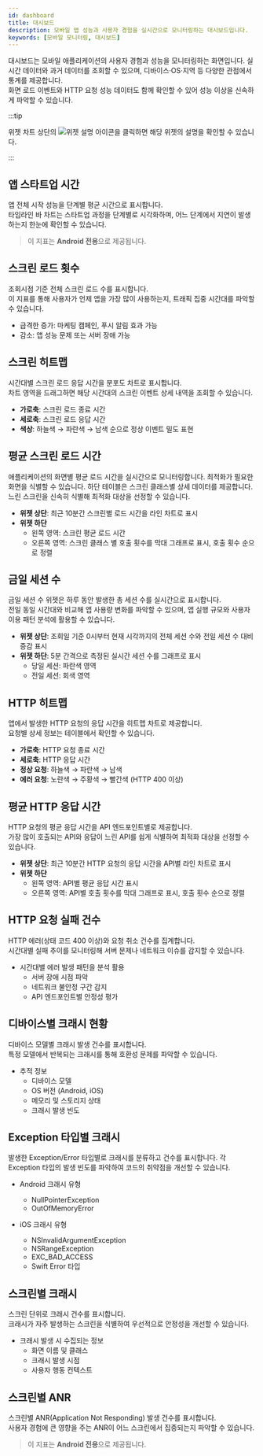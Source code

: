```yaml
---
id: dashboard
title: 대시보드
description: 모바일 앱 성능과 사용자 경험을 실시간으로 모니터링하는 대시보드입니다.
keywords: [모바일 모니터링, 대시보드]
---
```


대시보드는 모바일 애플리케이션의 사용자 경험과 성능을 모니터링하는 화면입니다. 
실시간 데이터와 과거 데이터를 조회할 수 있으며, 디바이스·OS·지역 등 다양한 관점에서 통계를 제공합니다.  
화면 로드 이벤트와 HTTP 요청 성능 데이터도 함께 확인할 수 있어 성능 이상을 신속하게 파악할 수 있습니다.

:::tip

위젯 차트 상단의 ![위젯 설명 아이콘](/img/ico-widget-info.svg)을 클릭하면 해당 위젯의 설명을 확인할 수 있습니다.

::: 

## 앱 스타트업 시간

앱 전체 시작 성능을 단계별 평균 시간으로 표시합니다.  
타임라인 바 차트는 스타트업 과정을 단계별로 시각화하며, 어느 단계에서 지연이 발생하는지 한눈에 확인할 수 있습니다.

> 이 지표는 **Android 전용**으로 제공됩니다.


## 스크린 로드 횟수

조회시점 기준 전체 스크린 로드 수를 표시합니다.  
이 지표를 통해 사용자가 언제 앱을 가장 많이 사용하는지, 트래픽 집중 시간대를 파악할 수 있습니다.

- 급격한 증가: 마케팅 캠페인, 푸시 알림 효과 가능  
- 감소: 앱 성능 문제 또는 서버 장애 가능  

## 스크린 히트맵

시간대별 스크린 로드 응답 시간을 분포도 차트로 표시합니다.  
차트 영역을 드래그하면 해당 시간대의 스크린 이벤트 상세 내역을 조회할 수 있습니다.

- **가로축**: 스크린 로드 종료 시간  
- **세로축**: 스크린 로드 응답 시간  
- **색상**: 하늘색 → 파란색 → 남색 순으로 정상 이벤트 밀도 표현  

## 평균 스크린 로드 시간

애플리케이션의 화면별 평균 로드 시간을 실시간으로 모니터링합니다. 최적화가 필요한 화면을 식별할 수 있습니다.
하단 테이블은 스크린 클래스별 상세 데이터를 제공합니다. 느린 스크린을 신속히 식별해 최적화 대상을 선정할 수 있습니다.

- **위젯 상단**: 최근 10분간 스크린별 로드 시간을 라인 차트로 표시  
- **위젯 하단**  
  - 왼쪽 영역: 스크린 평균 로드 시간  
  - 오른쪽 영역: 스크린 클래스 별 호출 횟수를 막대 그래프로 표시, 호출 횟수 순으로 정렬


## 금일 세션 수

금일 세션 수 위젯은 하루 동안 발생한 총 세션 수를 실시간으로 표시합니다.  
전일 동일 시간대와 비교해 앱 사용량 변화를 파악할 수 있으며, 앱 실행 규모와 사용자 이용 패턴 분석에 활용할 수 있습니다.

- **위젯 상단**: 조회일 기준 0시부터 현재 시각까지의 전체 세션 수와 전일 세션 수 대비 증감 표시  
- **위젯 하단**: 5분 간격으로 측정된 실시간 세션 수를 그래프로 표시  
  - 당일 세션: 파란색 영역  
  - 전일 세션: 회색 영역  

## HTTP 히트맵

앱에서 발생한 HTTP 요청의 응답 시간을 히트맵 차트로 제공합니다.  
요청별 상세 정보는 테이블에서 확인할 수 있습니다.

- **가로축**: HTTP 요청 종료 시간  
- **세로축**: HTTP 응답 시간  
- **정상 요청**: 하늘색 → 파란색 → 남색  
- **에러 요청**: 노란색 → 주황색 → 빨간색 (HTTP 400 이상)  

## 평균 HTTP 응답 시간

HTTP 요청의 평균 응답 시간을 API 엔드포인트별로 제공합니다.  
가장 많이 호출되는 API와 응답이 느린 API를 쉽게 식별하여 최적화 대상을 선정할 수 있습니다.

- **위젯 상단**: 최근 10분간 HTTP 요청의 응답 시간을 API별 라인 차트로 표시  
- **위젯 하단**  
  - 왼쪽 영역: API별 평균 응답 시간 표시  
  - 오른쪽 영역: API별 호출 횟수를 막대 그래프로 표시, 호출 횟수 순으로 정렬

## HTTP 요청 실패 건수

HTTP 에러(상태 코드 400 이상)와 요청 취소 건수를 집계합니다.  
시간대별 실패 추이를 모니터링해 서버 문제나 네트워크 이슈를 감지할 수 있습니다.

* 시간대별 에러 발생 패턴을 분석 활용
    - 서버 장애 시점 파악
    - 네트워크 불안정 구간 감지
    - API 엔드포인트별 안정성 평가

## 디바이스별 크래시 현황

디바이스 모델별 크래시 발생 건수를 표시합니다.  
특정 모델에서 반복되는 크래시를 통해 호환성 문제를 파악할 수 있습니다.  

- 추적 정보
    - 디바이스 모델
    - OS 버전 (Android, iOS)
    - 메모리 및 스토리지 상태
    - 크래시 발생 빈도

## Exception 타입별 크래시

발생한 Exception/Error 타입별로 크래시를 분류하고 건수를 표시합니다. 각 Exception 타입의 발생 빈도를 파악하여 코드의 취약점을 개선할 수 있습니다.

- Android 크래시 유형
    - NullPointerException
    - OutOfMemoryError  

- iOS 크래시 유형
    - NSInvalidArgumentException
    - NSRangeException
    - EXC_BAD_ACCESS
    - Swift Error 타입

## 스크린별 크래시

스크린 단위로 크래시 건수를 표시합니다.  
크래시가 자주 발생하는 스크린을 식별하여 우선적으로 안정성을 개선할 수 있습니다.

- 크래시 발생 시 수집되는 정보
    - 화면 이름 및 클래스
    - 크래시 발생 시점
    - 사용자 행동 컨텍스트

## 스크린별 ANR

스크린별 ANR(Application Not Responding) 발생 건수를 표시합니다.  
사용자 경험에 큰 영향을 주는 ANR이 어느 스크린에서 집중되는지 파악할 수 있습니다.

> 이 지표는 **Android 전용**으로 제공됩니다.
